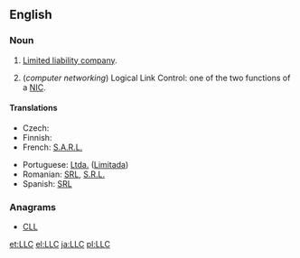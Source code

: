 {{wikipedia}}
==English==

===Noun===
{{en-noun}}

# {{business|legal}} [[limited liability company|Limited liability company]].
# (''computer networking'') Logical Link Control: one of the two functions of a [[NIC]].

====Translations====
{{trans-top|Limited Liability Company}}
* Czech: {{t-|cs|s r.o.}}
* Finnish: {{t+|fi|Oy}}
* French: [[S.A.R.L.]]
{{trans-mid}}
* Portuguese: [[Ltda.]] ([[Limitada]])
* Romanian: [[SRL]], [[S.R.L.]]
* Spanish: [[SRL]]
{{trans-bottom}}

===Anagrams===
* [[CLL#English|CLL]]

<!--Interwikies-->

[[et:LLC]]
[[el:LLC]]
[[ja:LLC]]
[[pl:LLC]]